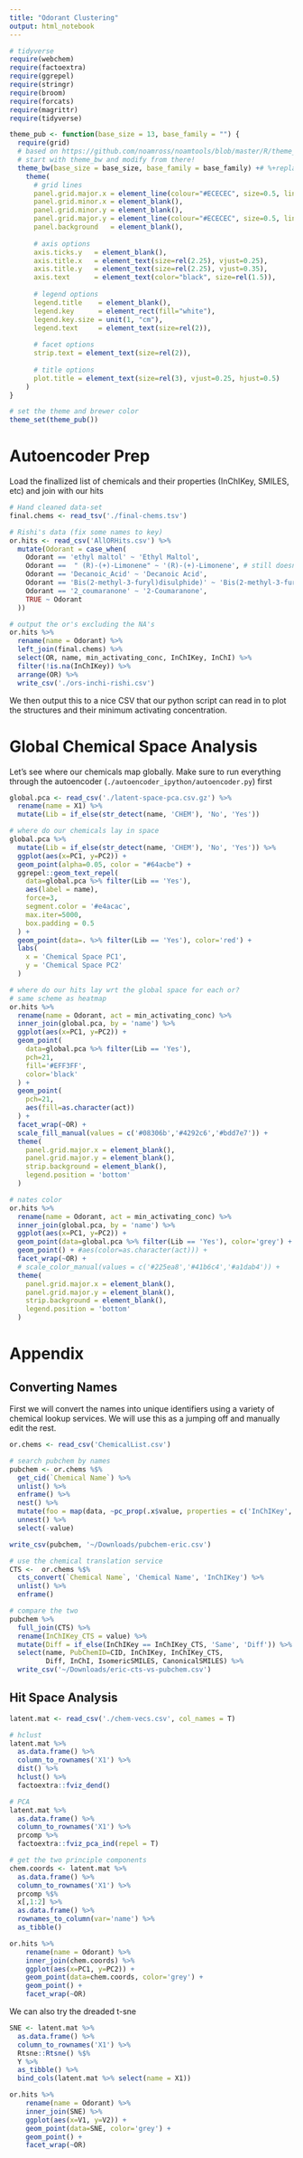 ```yaml
---
title: "Odorant Clustering"
output: html_notebook
---
```


```r
# tidyverse
require(webchem)
require(factoextra)
require(ggrepel)
require(stringr)
require(broom)
require(forcats)
require(magrittr)
require(tidyverse)

theme_pub <- function(base_size = 13, base_family = "") {
  require(grid)
  # based on https://github.com/noamross/noamtools/blob/master/R/theme_nr.R
  # start with theme_bw and modify from there!
  theme_bw(base_size = base_size, base_family = base_family) +# %+replace%
    theme(
      # grid lines
      panel.grid.major.x = element_line(colour="#ECECEC", size=0.5, linetype=1),
      panel.grid.minor.x = element_blank(),
      panel.grid.minor.y = element_blank(),
      panel.grid.major.y = element_line(colour="#ECECEC", size=0.5, linetype=1),
      panel.background   = element_blank(),
      
      # axis options
      axis.ticks.y   = element_blank(),
      axis.title.x   = element_text(size=rel(2.25), vjust=0.25),
      axis.title.y   = element_text(size=rel(2.25), vjust=0.35),
      axis.text      = element_text(color="black", size=rel(1.5)),
      
      # legend options
      legend.title    = element_blank(),
      legend.key      = element_rect(fill="white"),
      legend.key.size = unit(1, "cm"),
      legend.text     = element_text(size=rel(2)),
      
      # facet options
      strip.text = element_text(size=rel(2)),
      
      # title options
      plot.title = element_text(size=rel(3), vjust=0.25, hjust=0.5)
    )
}

# set the theme and brewer color
theme_set(theme_pub())
```

# Autoencoder Prep

Load the finallized list of chemicals and their properties (InChIKey, SMILES, etc) and join with our hits

```r
# Hand cleaned data-set
final.chems <- read_tsv('./final-chems.tsv')

# Rishi's data (fix some names to key)
or.hits <- read_csv('AllORHits.csv') %>%
  mutate(Odorant = case_when(
    Odorant == 'ethyl maltol' ~ 'Ethyl Maltol',
    Odorant ==  " (R)-(+)-Limonene" ~ '(R)-(+)-Limonene', # still doesnt quite work..
    Odorant == 'Decanoic_Acid' ~ 'Decanoic Acid',
    Odorant == 'Bis(2-methyl-3-furyl)disulphide)' ~ 'Bis(2-methyl-3-furyl)disulphide',
    Odorant == '2_coumaranone' ~ '2-Coumaranone',
    TRUE ~ Odorant
  ))

# output the or's excluding the NA's
or.hits %>% 
  rename(name = Odorant) %>% 
  left_join(final.chems) %>% 
  select(OR, name, min_activating_conc, InChIKey, InChI) %>%
  filter(!is.na(InChIKey)) %>% 
  arrange(OR) %>%
  write_csv('./ors-inchi-rishi.csv')
```

We then output this to a nice CSV that our python script can read in to plot the structures and their minimum activating concentration.

# Global Chemical Space Analysis
Let's see where our chemicals map globally. Make sure to run everything through the autoencoder (`./autoencoder_ipython/autoencoder.py`) first

```r
global.pca <- read_csv('./latent-space-pca.csv.gz') %>%
  rename(name = X1) %>%
  mutate(Lib = if_else(str_detect(name, 'CHEM'), 'No', 'Yes')) 

# where do our chemicals lay in space
global.pca %>%
  mutate(Lib = if_else(str_detect(name, 'CHEM'), 'No', 'Yes')) %>% 
  ggplot(aes(x=PC1, y=PC2)) +
  geom_point(alpha=0.05, color = "#64acbe") +
  ggrepel::geom_text_repel(
    data=global.pca %>% filter(Lib == 'Yes'), 
    aes(label = name), 
    force=3,
    segment.color = '#e4acac',
    max.iter=5000,
    box.padding = 0.5
  ) +
  geom_point(data=. %>% filter(Lib == 'Yes'), color='red') +
  labs(
    x = 'Chemical Space PC1',
    y = 'Chemical Space PC2'
  )

# where do our hits lay wrt the global space for each or?
# same scheme as heatmap
or.hits %>%
  rename(name = Odorant, act = min_activating_conc) %>% 
  inner_join(global.pca, by = 'name') %>%
  ggplot(aes(x=PC1, y=PC2)) +
  geom_point(
    data=global.pca %>% filter(Lib == 'Yes'), 
    pch=21, 
    fill='#EFF3FF',
    color='black'
  ) +
  geom_point(
    pch=21, 
    aes(fill=as.character(act))
  ) +
  facet_wrap(~OR) +
  scale_fill_manual(values = c('#08306b','#4292c6','#bdd7e7')) +
  theme(
    panel.grid.major.x = element_blank(),
    panel.grid.major.y = element_blank(),
    strip.background = element_blank(),
    legend.position = 'bottom'
  )

# nates color
or.hits %>%
  rename(name = Odorant, act = min_activating_conc) %>% 
  inner_join(global.pca, by = 'name') %>%
  ggplot(aes(x=PC1, y=PC2)) +
  geom_point(data=global.pca %>% filter(Lib == 'Yes'), color='grey') +
  geom_point() + #aes(color=as.character(act))) +
  facet_wrap(~OR) +
  # scale_color_manual(values = c('#225ea8','#41b6c4','#a1dab4')) +
  theme(
    panel.grid.major.x = element_blank(),
    panel.grid.major.y = element_blank(),
    strip.background = element_blank(),
    legend.position = 'bottom'
  )
```

# Appendix
## Converting Names
First we will convert the names into unique identifiers using a variety of chemical lookup services. We will use this as a jumping off and manually edit the rest.

```r
or.chems <- read_csv('ChemicalList.csv')

# search pubchem by names
pubchem <- or.chems %$% 
  get_cid(`Chemical Name`) %>%
  unlist() %>% 
  enframe() %>% 
  nest() %>% 
  mutate(foo = map(data, ~pc_prop(.x$value, properties = c('InChIKey', 'InChI', 'CanonicalSMILES', 'IsomericSMILES')))) %>%
  unnest() %>%
  select(-value)

write_csv(pubchem, '~/Downloads/pubchem-eric.csv')

# use the chemical translation service
CTS <-  or.chems %$% 
  cts_convert(`Chemical Name`, 'Chemical Name', 'InChIKey') %>%
  unlist() %>% 
  enframe()

# compare the two
pubchem %>% 
  full_join(CTS) %>% 
  rename(InChIKey_CTS = value) %>%
  mutate(Diff = if_else(InChIKey == InChIKey_CTS, 'Same', 'Diff')) %>% 
  select(name, PubChemID=CID, InChIKey, InChIKey_CTS, 
         Diff, InChI, IsomericSMILES, CanonicalSMILES) %>%
  write_csv('~/Downloads/eric-cts-vs-pubchem.csv')
```

## Hit Space Analysis


```r
latent.mat <- read_csv('./chem-vecs.csv', col_names = T)

# hclust
latent.mat %>% 
  as.data.frame() %>%
  column_to_rownames('X1') %>%
  dist() %>%
  hclust() %>%
  factoextra::fviz_dend()

# PCA
latent.mat %>% 
  as.data.frame() %>%
  column_to_rownames('X1') %>%
  prcomp %>%
  factoextra::fviz_pca_ind(repel = T)

# get the two principle components
chem.coords <- latent.mat %>% 
  as.data.frame() %>%
  column_to_rownames('X1') %>%
  prcomp %$%
  x[,1:2] %>%
  as.data.frame() %>%
  rownames_to_column(var='name') %>%
  as_tibble() 

or.hits %>%
    rename(name = Odorant) %>%
    inner_join(chem.coords) %>%
    ggplot(aes(x=PC1, y=PC2)) +
    geom_point(data=chem.coords, color='grey') +
    geom_point() +
    facet_wrap(~OR)
```

We can also try the dreaded t-sne

```r
SNE <- latent.mat %>% 
  as.data.frame() %>%
  column_to_rownames('X1') %>%
  Rtsne::Rtsne() %$%
  Y %>%
  as_tibble() %>%
  bind_cols(latent.mat %>% select(name = X1))

or.hits %>%
    rename(name = Odorant) %>%
    inner_join(SNE) %>%
    ggplot(aes(x=V1, y=V2)) +
    geom_point(data=SNE, color='grey') +
    geom_point() +
    facet_wrap(~OR)
```
